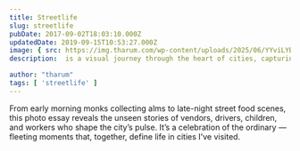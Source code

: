 ```yaml
---
title: Streetlife
slug: streetlife
pubDate: 2017-09-02T18:03:10.000Z
updatedDate: 2019-09-15T10:53:27.000Z
image: { src: https://img.tharum.com/wp-content/uploads/2025/06/YYviLYBZYnzQyNqeC1KxPfFBhRgsKWHk-CQQeRndvqY.jpg, alt: Old City 5, positionx: 75%, positiony: 0% }
description:  is a visual journey through the heart of cities, capturing the everyday rhythm, resilience, and raw beauty found on its bustling streets.

author: "tharum"
tags: [ 'streetlife' ]
---
```


From early morning monks collecting alms to late-night street food scenes, this photo essay reveals the unseen stories of vendors, drivers, children, and workers who shape the city’s pulse. It’s a celebration of the ordinary — fleeting moments that, together, define life in cities I've visited.


